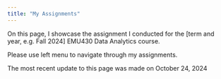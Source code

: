 ```yaml
---
title: "My Assignments"
---
```


On this page, I showcase the assignment I conducted for the \[term and year, e.g. Fall 2024\] EMU430 Data Analytics course.

Please use left menu to navigate through my assignments.

The most recent update to this page was made on October 24, 2024
